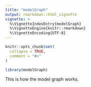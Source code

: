 ```yaml
---
title: "modelGraph"
output: rmarkdown::html_vignette
vignette: >
  %\VignetteIndexEntry{modelGraph}
  %\VignetteEngine{knitr::rmarkdown}
  %\VignetteEncoding{UTF-8}
---
```


```r
knitr::opts_chunk$set(
  collapse = TRUE,
  comment = "#>"
)
```

```r
library(modelGraph)
```

This is how the model graph works.
